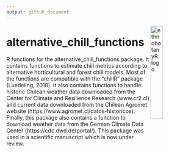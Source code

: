 ```yaml
---
output: github_document
---
```


<img src="vignettes/bare_tree.jpg" alt = "ethnobotanyR logo" align = "right" width = "25%" height = "25%"/>


<!-- README.md is generated from README.Rmd. Please edit that file -->

<!-- badges: start -->
# alternative_chill_functions
R functions for the alternative_chill_functions package. It contains functions to estimate chill metrics according to alternative horticultural and forest chill models. Most of the functions are compatible with the "chillR" package (Luedeling, 2018). It also contains functions to handle historic Chilean weather data downloaded from the Center for Climate and Resilience Research (www.cr2.cl) and current data downloaded from the Chilean Agromet website (https://www.agromet.cl/datos-historicos). Finally, this package also contains a function to download weather data from the German Climate Data Center (https://cdc.dwd.de/portal/). This package was used in a scientific manuscript which is now under review.
